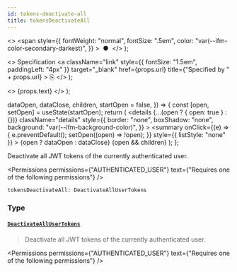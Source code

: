 ```yaml
---
id: tokens-deactivate-all
title: tokensDeactivateAll
---
```


  <>
    <span
      style={{
        fontWeight: "normal",
        fontSize: ".5em",
        color: "var(--ifm-color-secondary-darkest)",
      }}
    >
      &nbsp;●&nbsp;
    </span>
  </>
);

  <>
    Specification
    <a
      className="link"
      style={{ fontSize: "1.5em", paddingLeft: "4px" }}
      target="\_blank"
      href={props.url}
      title={"Specified by " + props.url}
    >
      ⎘
    </a>
  </>
);

  <>
    <span className={props.class}>{props.text}</span>
  </>
);


  dataOpen,
  dataClose,
  children,
  startOpen = false,
}) => {
  const [open, setOpen] = useState(startOpen);
  return (
    <details
      {...(open ? { open: true } : {})}
      className="details"
      style={{
        border: "none",
        boxShadow: "none",
        background: "var(--ifm-background-color)",
      }}
    >
      <summary
        onClick={(e) => {
          e.preventDefault();
          setOpen((open) => !open);
        }}
        style={{ listStyle: "none" }}
      >
        {open ? dataOpen : dataClose}
      </summary>
      {open && children}
    </details>
  );
};

Deactivate all JWT tokens of the currently authenticated user.

<Permissions
  permissions={"AUTHENTICATED_USER"}
  text={"Requires one of the following permissions"}
/>

```graphql
tokensDeactivateAll: DeactivateAllUserTokens
```

### Type

#### [`DeactivateAllUserTokens`](../../../api-reference/authentication/objects/deactivate-all-user-tokens) <Badge class="badge badge--secondary" text="object"/> <Badge class="badge badge--secondary" text="authentication"/>

> Deactivate all JWT tokens of the currently authenticated user.

<Permissions
  permissions={"AUTHENTICATED_USER"}
  text={"Requires one of the following permissions"}
/>

